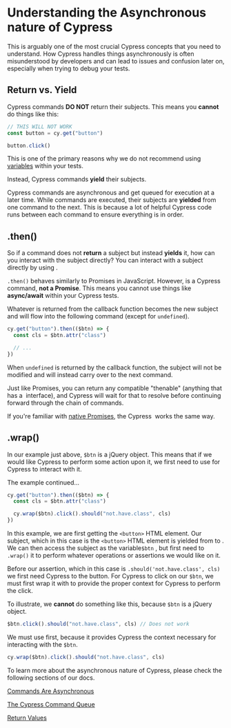 # Understanding the Asynchronous nature of Cypress

This is arguably one of the most crucial Cypress concepts that you need to understand. How Cypress handles things asynchronously is often misunderstood by developers and can lead to issues and confusion later on, especially when trying to debug your tests.

## Return vs. Yield

Cypress commands **DO NOT** return their subjects. This means you **cannot** do things like this:

```js
// THIS WILL NOT WORK
const button = cy.get("button")

button.click()
```

This is one of the primary reasons why we do not recommend using [variables](https://docs.cypress.io/guides/core-concepts/variables-and-aliases#Variables) within your tests.

Instead, Cypress commands **yield** their subjects.

Cypress commands are asynchronous and get queued for execution at a later time. While commands are executed, their subjects are **yielded** from one command to the next. This is because a lot of helpful Cypress code runs between each command to ensure everything is in order.

## .then()

So if a command does not **return** a subject but instead **yields** it, how can you interact with the subject directly? You can interact with a subject directly by using <apiLink apiName="then" displayName=".then()" />.

`.then()` behaves similarly to Promises in JavaScript. However, <apiLink apiName="then" displayName=".then()" /> is a Cypress command, **not a Promise**. This means you cannot use things like **async/await** within your Cypress tests.

Whatever is returned from the callback function becomes the new subject and will flow into the following command (except for `undefined`).

```js
cy.get("button").then(($btn) => {
  const cls = $btn.attr("class")

  // ...
})
```

When `undefined` is returned by the callback function, the subject will not be modified and will instead carry over to the next command.

Just like Promises, you can return any compatible "thenable" (anything that has a <apiLink apiName="then" displayName=".then()" /> interface), and Cypress will wait for that to resolve before continuing forward through the chain of commands.

If you're familiar with [native Promises](https://developer.mozilla.org/en-US/docs/Web/JavaScript/Guide/Using_promises), the Cypress <apiLink apiName="then" displayName=".then()" /> works the same way.

## .wrap()

In our example just above, `$btn` is a jQuery object. This means that if we would like Cypress to perform some action upon it, we first need to use <apiLink apiName="wrap" displayName="cy.wrap()" /> for Cypress to interact with it.

The example continued...

```js
cy.get("button").then(($btn) => {
  const cls = $btn.attr("class")

  cy.wrap($btn).click().should("not.have.class", cls)
})
```

In this example, we are first getting the `<button>` HTML element. Our subject, which in this case is the `<button>` HTML element is yielded from <apiLink apiName="get" displayName="cy.get()" /> to <apiLink apiName="then" displayName=".then()" />. We can then access the subject as the variable`$btn` , but first need to `.wrap()` it to perform whatever operations or assertions we would like on it.

Before our assertion, which in this case is `.should('not.have.class', cls)` we first need Cypress to <apiLink apiName="click" displayName=".click()" /> the button. For Cypress to click on our `$btn`, we must first wrap it with <apiLink apiName="wrap" displayName="cy.wrap()" /> to provide the proper context for Cypress to perform the click.

To illustrate, we **cannot** do something like this, because `$btn` is a jQuery object.

```js
$btn.click().should("not.have.class", cls) // Does not work
```

We must use <apiLink apiName="wrap" displayName="cy.wrap()" /> first, because it provides Cypress the context necessary for interacting with the `$btn`.

```js
cy.wrap($btn).click().should("not.have.class", cls)
```

To learn more about the asynchronous nature of Cypress, please check the following sections of our docs.

[Commands Are Asynchronous](https://docs.cypress.io/guides/core-concepts/introduction-to-cypress#Commands-Are-Asynchronous)

[The Cypress Command Queue](https://docs.cypress.io/guides/core-concepts/introduction-to-cypress#The-Cypress-Command-Queue)

[Return Values](https://docs.cypress.io/guides/core-concepts/variables-and-aliases#Return-Values)
